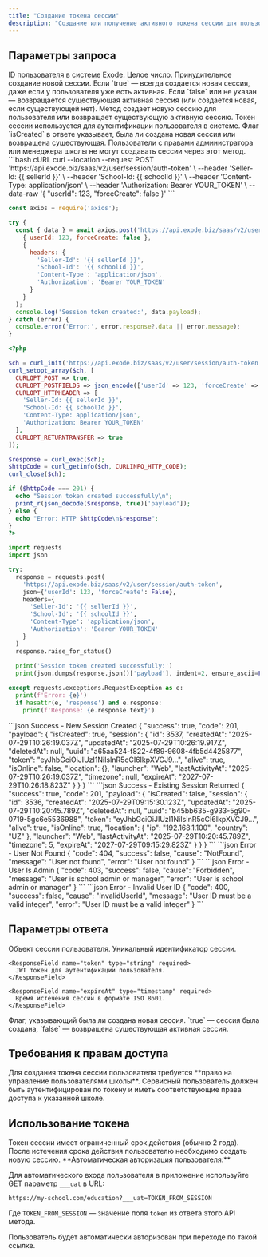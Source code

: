 ```yaml
---
title: "Создание токена сессии"
description: "Создание или получение активного токена сессии для пользователя школы"
---
```



<HeaderParamFields/>

## Параметры запроса

<ParamField body="userId" type="integer" required>
  ID пользователя в системе Exode. Целое число.
</ParamField>

<ParamField body="forceCreate" type="boolean" required={false} default="false">
  Принудительное создание новой сессии. Если `true` — всегда создается новая сессия, даже если у пользователя уже есть активная.
    Если `false` или не указан — возвращается существующая активная сессия (или создается новая, если существующей нет).
</ParamField>

<Info>
  Метод создает новую сессию для пользователя или возвращает существующую активную сессию. Токен сессии используется для аутентификации пользователя в системе. Флаг `isCreated` в ответе указывает, была ли создана новая сессия или возвращена существующая.
</Info>

<Warning>
  Пользователи с правами администратора или менеджера школы не могут создавать сессии через этот метод.
</Warning>

<RequestExample>
```bash cURL
curl --location --request POST 'https://api.exode.biz/saas/v2/user/session/auth-token' \
  --header 'Seller-Id: {{ sellerId }}' \
  --header 'School-Id: {{ schoolId }}' \
  --header 'Content-Type: application/json' \
  --header 'Authorization: Bearer YOUR_TOKEN' \
  --data-raw '{
    "userId": 123,
    "forceCreate": false
  }'
```

```javascript Node.js
const axios = require('axios');

try {
  const { data } = await axios.post('https://api.exode.biz/saas/v2/user/session/auth-token', 
    { userId: 123, forceCreate: false },
    {
      headers: {
        'Seller-Id': '{{ sellerId }}',
        'School-Id': '{{ schoolId }}',
        'Content-Type': 'application/json',
        'Authorization': 'Bearer YOUR_TOKEN'
      }
    }
  );
  console.log('Session token created:', data.payload);
} catch (error) {
  console.error('Error:', error.response?.data || error.message);
}
```

```php PHP
<?php

$ch = curl_init('https://api.exode.biz/saas/v2/user/session/auth-token');
curl_setopt_array($ch, [
  CURLOPT_POST => true,
  CURLOPT_POSTFIELDS => json_encode(['userId' => 123, 'forceCreate' => false]),
  CURLOPT_HTTPHEADER => [
    'Seller-Id: {{ sellerId }}',
    'School-Id: {{ schoolId }}',
    'Content-Type: application/json',
    'Authorization: Bearer YOUR_TOKEN'
  ],
  CURLOPT_RETURNTRANSFER => true
]);

$response = curl_exec($ch);
$httpCode = curl_getinfo($ch, CURLINFO_HTTP_CODE);
curl_close($ch);

if ($httpCode === 201) {
  echo "Session token created successfully\n";
  print_r(json_decode($response, true)['payload']);
} else {
  echo "Error: HTTP $httpCode\n$response";
}
?>
```

```python Python
import requests
import json

try:
  response = requests.post(
    'https://api.exode.biz/saas/v2/user/session/auth-token',
    json={'userId': 123, 'forceCreate': False},
    headers={
      'Seller-Id': '{{ sellerId }}',
      'School-Id': '{{ schoolId }}',
      'Content-Type': 'application/json',
      'Authorization': 'Bearer YOUR_TOKEN'
    }
  )
  response.raise_for_status()
  
  print('Session token created successfully:')
  print(json.dumps(response.json()['payload'], indent=2, ensure_ascii=False))

except requests.exceptions.RequestException as e:
  print(f'Error: {e}')
  if hasattr(e, 'response') and e.response:
    print(f'Response: {e.response.text}')
```
</RequestExample>

<ResponseExample>
```json Success - New Session Created
{
  "success": true,
  "code": 201,
  "payload": {
    "isCreated": true,
    "session": {
      "id": 3537,
      "createdAt": "2025-07-29T10:26:19.037Z",
      "updatedAt": "2025-07-29T10:26:19.917Z",
      "deletedAt": null,
      "uuid": "a65aa524-f822-4f89-9608-4fb5d4425877",
      "token": "eyJhbGciOiJIUzI1NiIsInR5cCI6IkpXVCJ9...",
      "alive": true,
      "isOnline": false,
      "location": {},
      "launcher": "Web",
      "lastActivityAt": "2025-07-29T10:26:19.037Z",
      "timezone": null,
      "expireAt": "2027-07-29T10:26:18.823Z"
    }
  }
}
```
```json Success - Existing Session Returned
{
  "success": true,
  "code": 201,
  "payload": {
    "isCreated": false,
    "session": {
      "id": 3536,
      "createdAt": "2025-07-29T09:15:30.123Z",
      "updatedAt": "2025-07-29T10:20:45.789Z",
      "deletedAt": null,
      "uuid": "b45bb635-g933-5g90-0719-5gc6e5536988",
      "token": "eyJhbGciOiJIUzI1NiIsInR5cCI6IkpXVCJ9...",
      "alive": true,
      "isOnline": true,
      "location": {
        "ip": "192.168.1.100",
        "country": "UZ"
      },
      "launcher": "Web",
      "lastActivityAt": "2025-07-29T10:20:45.789Z",
      "timezone": 5,
      "expireAt": "2027-07-29T09:15:29.823Z"
    }
  }
}
```
```json Error - User Not Found
{
  "code": 404,
  "success": false,
  "cause": "NotFound",
  "message": "User not found",
  "error": "User not found"
}
```
```json Error - User Is Admin
{
  "code": 403,
  "success": false,
  "cause": "Forbidden",
  "message": "User is school admin or manager",
  "error": "User is school admin or manager"
}
```
```json Error - Invalid User ID
{
  "code": 400,
  "success": false,
  "cause": "InvalidUserId",
  "message": "User ID must be a valid integer",
  "error": "User ID must be a valid integer"
}
```
</ResponseExample>

## Параметры ответа

<ResponseField name="session" type="object" required>
  Объект сессии пользователя.

  <Expandable title="Свойства сессии">
    <ResponseField name="id" type="integer" required>
      Уникальный идентификатор сессии.
    </ResponseField>

    <ResponseField name="token" type="string" required>
      JWT токен для аутентификации пользователя.
    </ResponseField>

    <ResponseField name="expireAt" type="timestamp" required>
      Время истечения сессии в формате ISO 8601.
    </ResponseField>
  </Expandable>
</ResponseField>

<ResponseField name="isCreated" type="boolean" required>
  Флаг, указывающий была ли создана новая сессия. `true` — сессия была создана, `false` — возвращена существующая активная сессия.
</ResponseField>

## Требования к правам доступа

<Check>
Для создания токена сессии пользователя требуется **право на управление пользователями школы**.
</Check>

<Warning>
  Сервисный пользователь должен быть аутентифицирован по токену и иметь соответствующие права доступа к указанной школе.
</Warning>

## Использование токена
<Info>
  Токен сессии имеет ограниченный срок действия (обычно 2 года). После истечения срока действия пользователю необходимо создать новую сессию.
</Info>

<Tip>
  **Автоматическая авторизация пользователя:**

  Для автоматического входа пользователя в приложение используйте GET параметр `___uat` в URL:

  ```
  https://my-school.com/education?___uat=TOKEN_FROM_SESSION
  ```

  Где `TOKEN_FROM_SESSION` — значение поля `token` из ответа этого API метода.

  <Check>
  Пользователь будет автоматически авторизован при переходе по такой ссылке.
  </Check>
</Tip>
